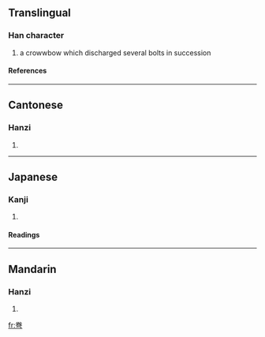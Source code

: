 ==Translingual==
===Han character===
{{Han char|rn=57|rad=弓|as=06|sn=9|four=9072<sub>7</sub>|canj=火手弓 (FQN)}}
# a crowwbow which discharged several bolts in succession
====References====
{{Han ref|kx=0358.090|dkj=09769|hdz=20995.150|uh=5F2E|ud=24366|bh=CEBC|bd=52924}}
----
==Cantonese==
===Hanzi===
{{yue-hanzi|jyut=|y=hyun1}}
# {{defn|Cantonese}}
----
==Japanese==
===Kanji===
{{ja-kanji|grade=|rs=弓06}}
# {{defn|Japanese}} 
====Readings====
{{ja-readings|on=[[けん]] (ken)|kun=[[いしゆみ]] (ishiyumi), [[まがる]] (magaru), [[まき]] (maki)}}
----
==Mandarin==
===Hanzi===
{{cmn-hanzi|pin=[[quān]] ([[quan1]])|wg=ch'üan<sup>1</sup>}}
# {{defn|Mandarin}}

[[fr:弮]]